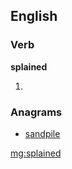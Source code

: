 ==English==

===Verb===
'''splained'''

# {{past of|splain}}

===Anagrams===
* [[sandpile#English|sandpile]]

[[mg:splained]]